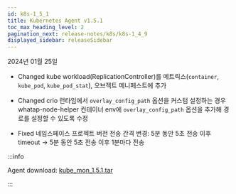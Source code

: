 ```yaml
---
id: k8s-1_5_1
title: Kubernetes Agent v1.5.1
toc_max_heading_level: 2
pagination_next: release-notes/k8s/k8s-1_4_9
displayed_sidebar: releaseSidebar
---
```


2024년 01월 25일

- <Status>Changed</Status> kube workload(ReplicationController)를 메트릭스(<code>container</code>, <code>kube_pod</code>, <code>kube_pod_stat</code>), 오브젝트 메니페스트에 추가

- <Status>Changed</Status> crio 런타임에서 <code>overlay_config_path</code> 옵션을 커스텀 설정하는 경우
whatap-node-helper 컨테이너 env에 <code>overlay_config_path</code> 옵션을 추가해 경로를 설정할 수 있도록 수정

- <Status>Fixed</Status> 네임스페이스 프로젝트 버전 전송 간격 변경: 5분 동안 5초 전송 이후 timeout → 5분 동안 5초 전송 이후 1분마다 전송

:::info

Agent download: [kube_mon_1.5.1.tar](https://repo.whatap.io/docker/kube_mon_1.5.1.tar)

:::